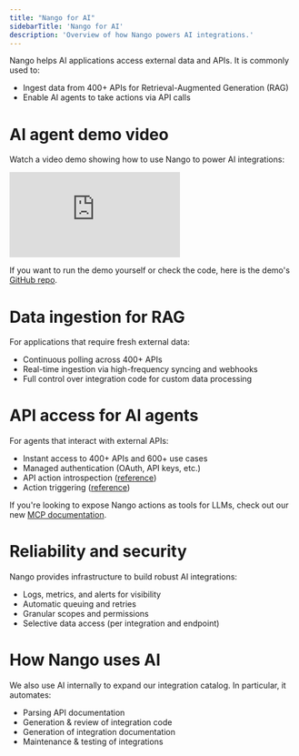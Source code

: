 ```yaml
---
title: "Nango for AI"
sidebarTitle: 'Nango for AI'
description: 'Overview of how Nango powers AI integrations.'
---
```


Nango helps AI applications access external data and APIs. It is commonly used to:
- Ingest data from 400+ APIs for Retrieval-Augmented Generation (RAG)
- Enable AI agents to take actions via API calls

# AI agent demo video

Watch a video demo showing how to use Nango to power AI integrations: 

<div style={{ position: 'relative', overflow: 'hidden', paddingTop: '56.25%' }}>
    <iframe
        src="https://www.loom.com/embed/bdf871464fd148048ffe00eba3a1b982"
        frameBorder="0"
        allowFullScreen
        style={{ position: 'absolute', top: 0, left: 0, width: '100%', height: '100%' }}
        title="Loom video"
    ></iframe>
</div>

If you want to run the demo yourself or check the code, here is the demo's [GitHub repo](https://github.com/NangoHQ/ai-agent-demo). 

# Data ingestion for RAG

For applications that require fresh external data:
- Continuous polling across 400+ APIs
- Real-time ingestion via high-frequency syncing and webhooks
- Full control over integration code for custom data processing

# API access for AI agents

For agents that interact with external APIs:
- Instant access to 400+ APIs and 600+ use cases
- Managed authentication (OAuth, API keys, etc.)
- API action introspection ([reference](/reference/api/scripts/config))
- Action triggering ([reference](/reference/api/action/trigger))

If you're looking to expose Nango actions as tools for LLMs, check out our new [MCP documentation](/guides/mcp).

# Reliability and security

Nango provides infrastructure to build robust AI integrations:
- Logs, metrics, and alerts for visibility
- Automatic queuing and retries
- Granular scopes and permissions
- Selective data access (per integration and endpoint)

# How Nango uses AI

We also use AI internally to expand our integration catalog. In particular, it automates:
- Parsing API documentation 
- Generation & review of integration code
- Generation of integration documentation
- Maintenance & testing of integrations